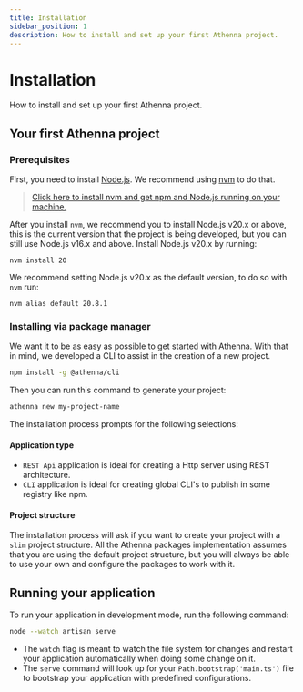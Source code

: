 ```yaml
---
title: Installation
sidebar_position: 1
description: How to install and set up your first Athenna project.
---
```


# Installation

How to install and set up your first Athenna project.

## Your first Athenna project

### Prerequisites

First, you need to install [Node.js](https://nodejs.org/).
We recommend using [nvm](https://github.com/nvm-sh/nvm) to do that.

> [Click here to install nvm and get npm and Node.js
running on your machine.](https://github.com/nvm-sh/nvm#installing-and-updating)

After you install `nvm`, we recommend you to install
Node.js v20.x or above, this is the current version that
the project is being developed, but you can still use
Node.js v16.x and above. Install Node.js v20.x by running:

```shell
nvm install 20
```

We recommend setting Node.js v20.x as the default version, to do
so with `nvm` run:

```shell
nvm alias default 20.8.1
```

### Installing via package manager

We want it to be as easy as possible to get started with
Athenna. With that in mind, we developed a CLI to assist
in the creation of a new project.

```bash
npm install -g @athenna/cli
```

Then you can run this command to generate your project:

```bash
athenna new my-project-name
```

The installation process prompts for the following selections:

#### Application type

- `REST Api` application is ideal for creating a Http server
using REST architecture.
- `CLI` application is ideal for creating global CLI's to publish
in some registry like npm.

#### Project structure

The installation process will ask if you want to create your
project with a `slim` project structure. All the Athenna
packages implementation assumes that you are using the default 
project structure, but you will always be able to use your own 
and configure the packages to work with it.

## Running your application

To run your application in development mode,
run the following command:

```bash
node --watch artisan serve
```

- The `watch` flag is meant to watch the file system for
changes and restart your application automatically when
doing some change on it.
- The `serve` command will look up for your `Path.bootstrap('main.ts')`
file to bootstrap your application with predefined configurations.
